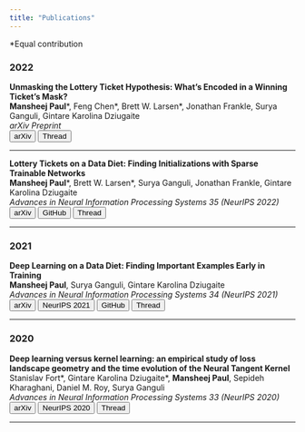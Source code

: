 ```yaml
---
title: "Publications"
---
```


\*Equal contribution


### 2022

**Unmasking the Lottery Ticket Hypothesis: What's Encoded in a Winning Ticket's Mask?**\
**Mansheej Paul**\*, Feng Chen\*, Brett W. Larsen\*, Jonathan Frankle, Surya Ganguli, Gintare Karolina Dziugaite\
_arXiv Preprint_\
<a href="https://arxiv.org/abs/2210.03044"><button type="button" class="btn btn-outline-info btn-sm">arXiv</button></a>
<a href="https://twitter.com/_BrettLarsen/status/1579868008645681152"><button type="button" class="btn btn-outline-info btn-sm"><i class="bi bi-twitter"></i> Thread</button></a> 

---

**Lottery Tickets on a Data Diet: Finding Initializations with Sparse Trainable Networks**\
**Mansheej Paul**\*, Brett W. Larsen\*, Surya Ganguli, Jonathan Frankle, Gintare Karolina Dziugaite\
_Advances in Neural Information Processing Systems 35 (NeurIPS 2022)_\
<a href="https://arxiv.org/abs/2206.01278"><button type="button" class="btn btn-outline-info btn-sm">arXiv</button></a>
<a href="https://github.com/mansheej/lth_diet"><button type="button" class="btn btn-outline-info btn-sm"><i class="bi bi-github"></i> GitHub</button></a>
<a href="https://twitter.com/_BrettLarsen/status/1540024892728303616"><button type="button" class="btn btn-outline-info btn-sm"><i class="bi bi-twitter"></i> Thread</button></a> 

---

### 2021

**Deep Learning on a Data Diet: Finding Important Examples Early in Training**\
**Mansheej Paul**, Surya Ganguli, Gintare Karolina Dziugaite\
_Advances in Neural Information Processing Systems 34 (NeurIPS 2021)_\
<a href="https://arxiv.org/abs/2107.07075"><button type="button" class="btn btn-outline-info btn-sm">arXiv</button></a> 
<a href="https://proceedings.neurips.cc/paper/2021/hash/ac56f8fe9eea3e4a365f29f0f1957c55-Abstract.html"><button type="button" class="btn btn-outline-info btn-sm">NeurIPS 2021</button></a> 
<a href="https://github.com/mansheej/data_diet"><button type="button" class="btn btn-outline-info btn-sm"><i class="bi bi-github"></i> GitHub</button></a> 
<a href="https://twitter.com/gkdziugaite/status/1417577420601823232"><button type="button" class="btn btn-outline-info btn-sm"><i class="bi bi-twitter"></i> Thread</button></a> 

---

### 2020

**Deep learning versus kernel learning: an empirical study of loss landscape geometry and the time evolution of the Neural Tangent Kernel**\
Stanislav Fort\*, Gintare Karolina Dziugaite\*, **Mansheej Paul**, Sepideh Kharaghani, Daniel M. Roy, Surya Ganguli\
_Advances in Neural Information Processing Systems 33 (NeurIPS 2020)_\
<a href="https://arxiv.org/abs/2010.15110"><button type="button" class="btn btn-outline-info btn-sm">arXiv</button></a> 
<a href="https://proceedings.neurips.cc/paper/2020/hash/405075699f065e43581f27d67bb68478-Abstract.html"><button type="button" class="btn btn-outline-info btn-sm">NeurIPS 2020</button></a> 
<a href="https://twitter.com/stanislavfort/status/1322246600320757760"><button type="button" class="btn btn-outline-info btn-sm"><i class="bi bi-twitter"></i> Thread</button></a> 

---